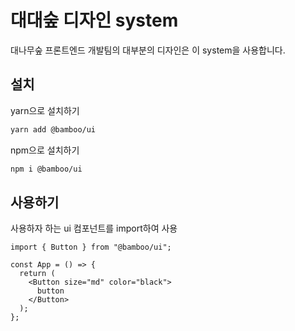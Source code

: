 
<Meta title="Introduction" />

# 대대숲 디자인 system

대나무숲 프론트엔드 개발팀의 대부분의 디자인은 이 system을 사용합니다.

## 설치

yarn으로 설치하기

```sh
yarn add @bamboo/ui
```

npm으로 설치하기

```sh
npm i @bamboo/ui
```

## 사용하기

사용하자 하는 ui 컴포넌트를 import하여 사용

```tsx
import { Button } from "@bamboo/ui";

const App = () => {
  return (
    <Button size="md" color="black">
      button
    </Button>
  );
};
```

<!-- ## 장점 및 목표

### 1. 간편한 사용성

사용자의 번거러움을 줄이기위해 노력합니다. 사용자가 최대한 간단히 사용할 수 있을 때까지 고민합니다. -->
